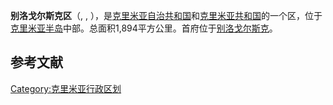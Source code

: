{{Infobox settlement
|official_name          = 别洛戈尔斯克区
|native_name            = {{lang|uk|Білогірський район}} 
|nickname               = 
|settlement_type        = 区
|motto                  =
|image_skyline          = 
|image_caption          = 
|image_flag             = FLA Bilohirskyi Raion, Crimea.svg
|flag_size              =
|image_seal             = Bilohirsk Raion gerb.png
|seal_size              =
|image_map              = Карта-схема Крыма Белогорский район.png
|mapsize                = 300px
|map_caption            = 所在位置
|pushpin_map            = <!-- Ukraine -->
|pushpin_label_position = 
|pushpin_map_caption    = 所在位置
|coordinates_region     = UA
| subdivision_type = 国家
| subdivision_name       = {{UKR}}或{{RUS}}
| subdivision_type1 =自治共和国
| subdivision_name1 =[[克里米亚|克里米亚]]
|parts_type             = 辖区
|parts_style            = 列表
|p1                     = 1 市
|p2                     = 1 镇
|p3                     = 79 村
|seat_type              = 首府
|seat                   = [[别洛戈尔斯克_(克里米亚)|别洛戈尔斯克]]
|leader_title           =
|leader_name            = 
|established_title      = <!-- Established --> 
|established_date       = 
|area_footnotes         =
|area_total_km2         = 1894
|area_rank              = 
|population_as_of       = 2012年
|population_footnotes   =
|population_note        =
|population_total       = 64032
|population_density_km2 = auto
|timezone               = [[欧洲东部时间|EET]]
|utc_offset             = +2
|timezone_DST           = [[欧洲东部夏令时间|EEST]]
|utc_offset_DST         = +3
|latd= |latm= |lats= |latNS=N
|longd= |longm= |longs= |longEW=E
|coordinates_type       = region:UA_type:adm3rd
|coordinates_display    = inline,title
|elevation_footnotes    = 
|elevation_m            = 
|postal_code_type       = <!-- Postal code -->
|postal_code            =
|area_code_type         = 电话区号
|area_code              = +380-6559
|website                = 
|footnotes              = 
}}'''别洛戈尔斯克区'''（{{Lang-uk|Білогірський район}}, {{Lang-ru|Белогорский район}}, {{Lang-crh|Qarasuvbazar rayonı}}），是[[克里米亚自治共和国|克里米亚自治共和国]]和[[克里米亚共和国|克里米亚共和国]]的一个区，位于[[克里米亚半岛|克里米亚半岛]]中部。总面积1,894平方公里。首府位于[[别洛戈尔斯克_(克里米亚)|别洛戈尔斯克]]。

==参考文献==
{{reflist}}

{{Crimea topics}}
[[Category:克里米亚行政区划|Category:克里米亚行政区划]]